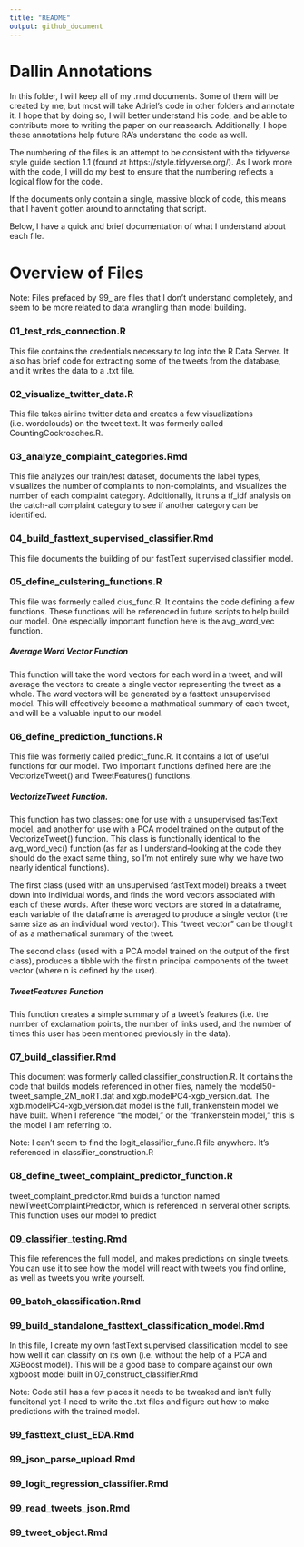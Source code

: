 ```yaml
---
title: "README"
output: github_document
---
```

# Dallin Annotations
In this folder, I will keep all of my .rmd documents. Some of them will be created by me, but most will take Adriel's code in other folders and annotate it. I hope that by doing so, I will better understand his code, and be able to contribute more to writing the paper on our reasearch. Additionally, I hope these annotations help future RA's understand the code as well.

The numbering of the files is an attempt to be consistent with the tidyverse style guide section 1.1 (found at https://style.tidyverse.org/). As I work more with the code, I will do my best to ensure that the numbering reflects a logical flow for the code. 

If the documents only contain a single, massive block of code, this means that I haven't gotten around to annotating that script.

Below, I have a quick and brief documentation of what I understand about each file. 

# Overview of Files
Note: Files prefaced by 99_ are files that I don't understand completely, and seem to be more related to data wrangling than model building. 

### 01_test_rds_connection.R
This file contains the credentials necessary to log into the R Data Server. It also has brief code for extracting some of the tweets from the database, and it writes the data to a .txt file. 

### 02_visualize_twitter_data.R
This file takes airline twitter data and creates a few visualizations (i.e. wordclouds) on the tweet text. It was formerly called CountingCockroaches.R.

### 03_analyze_complaint_categories.Rmd
This file analyzes our train/test dataset, documents the label types, visualizes the number of complaints to non-complaints, and visualizes the number of each complaint category. Additionally, it runs a tf_idf analysis on the catch-all complaint category to see if another category can be identified. 

### 04_build_fasttext_supervised_classifier.Rmd
This file documents the building of our fastText supervised classifier model.

### 05_define_culstering_functions.R
This file was formerly called clus_func.R. It contains the code defining a few functions. These functions will be referenced in future scripts to help build our model. One especially important function here is the avg_word_vec function. 

##### Average Word Vector Function
This function will take the word vectors for each word in a tweet, and will average the vectors to create a single vector representing the tweet as a whole. The word vectors will be generated by a fasttext unsupervised model. This will effectively become a mathmatical summary of each tweet, and will be a valuable input to our model.

### 06_define_prediction_functions.R
This file was formerly called predict_func.R. It contains a lot of useful functions for our model. Two important functions defined here are the VectorizeTweet() and TweetFeatures() functions.

##### VectorizeTweet Function.
This function has two classes: one for use with a unsupervised fastText model, and another for use with a PCA model trained on the output of the VectorizeTweet() function. This class is functionally identical to the avg_word_vec() function (as far as I understand--looking at the code they should do the exact same thing, so I'm not entirely sure why we have two nearly identical functions).

The first class (used with an unsupervised fastText model) breaks a tweet down into individual words, and finds the word vectors associated with each of these words. After these word vectors are stored in a dataframe, each variable of the dataframe is averaged to produce a single vector (the same size as an individual word vector). This "tweet vector" can be thought of as a mathematical summary of the tweet. 

The second class (used with a PCA model trained on the output of the first class), produces a tibble with the first n principal components of the tweet vector (where n is defined by the user).

##### TweetFeatures Function
This function creates a simple summary of a tweet's features (i.e. the number of exclamation points, the number of links used, and the number of times this user has been mentioned previously in the data).

### 07_build_classifier.Rmd
This document was formerly called classifier_construction.R. It contains the code that builds models referenced in other files, namely the model50-tweet_sample_2M_noRT.dat and xgb.modelPC4-xgb_version.dat. The xgb.modelPC4-xgb_version.dat model is the full, frankenstein model we have built. When I reference "the model," or the "frankenstein model," this is the model I am referring to.

Note: I can't seem to find the logit_classifier_func.R file anywhere. It's referenced in classifier_construction.R

### 08_define_tweet_complaint_predictor_function.R
tweet_complaint_predictor.Rmd builds a function named newTweetComplaintPredictor, which is referenced in serveral other scripts. This function uses our model to predict

### 09_classifier_testing.Rmd
This file references the full model, and makes predictions on single tweets. You can use it to see how the model will react with tweets you find online, as well as tweets you write yourself. 

### 99_batch_classification.Rmd
### 99_build_standalone_fasttext_classification_model.Rmd
In this file, I create my own fastText supervised classification model to see how well it can classify on its own (i.e. without the help of a PCA and XGBoost model). This will be a good base to compare against our own xgboost model built in 07_construct_classifier.Rmd

Note: Code still has a few places it needs to be tweaked and isn't fully funcitonal yet--I need to write the .txt files and figure out how to make predictions with the trained model. 

### 99_fasttext_clust_EDA.Rmd
### 99_json_parse_upload.Rmd
### 99_logit_regression_classifier.Rmd
### 99_read_tweets_json.Rmd
### 99_tweet_object.Rmd




